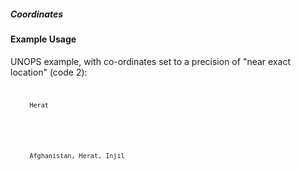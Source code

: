 ===== Coordinates ===== 
{{for revision 1.03}}

==== Example Usage ====

UNOPS example, with co-ordinates set to a precision of "near exact location" (code 2):
<code xml>
<location>
      <name>Herat</name>
      <coordinates latitude="34.341944400000003000" longitude="62.203055599999971000" precision="2" />
      <location-type code="PPL" />
      <administrative country="AF">Afghanistan, Herat, Injil</administrative>
    </location>
</code>